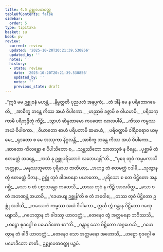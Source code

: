 ```yaml
---
title: 4.5 ဥစ္ဆုပေတဝတ္ထု
tableOfContents: false
sidebar:
  order: 5
type: tipitaka
basket: su
book: pv
review:
  current: review
  updated: '2025-10-20T20:21:39.530856'
  updated_by: ''
  notes: ''
  history:
  - state: review
    date: '2025-10-20T20:21:39.530856'
    updated_by: ''
    notes: ''
    previous_state: draft
---
```



<DynamicBreadcrumb />


<ReviewStatus review={frontmatter.review} showDetails={true} />

<HypothesisAnnotation frontmatter={frontmatter} />

<Division number="737" book="pv" e="ch" v="19" p="209">

<Paragraph number="789" type="verses" book="pv">
_“ဣဒံ မမ ဥစ္ဆုဝနံ မဟန္တံ,_  
_နိဗ္ဗတ္တတိ ပုညဖလံ အနပ္ပကံ;_  
_တံ ဒါနိ မေ န ပရိဘောဂမေတိ,_  
_အာစိက္ခ ဘန္တေ ကိဿ အယံ ဝိပါကော._  

</Paragraph>

</Division>
<Division number="738" book="pv" e="ch" v="19" p="209">

<Paragraph number="790" type="verses" book="pv">
_ဟညာမိ ခဇ္ဇာမိ စ ဝါယမာမိ,_  
_ပရိသက္ကာမိ ပရိဘုဉ္ဇိတုံ ကိဉ္စိ;_  
_သွာဟံ ဆိန္နထာမော ကပဏော လာလပါမိ,_  
_ကိဿ ကမ္မဿ အယံ ဝိပါကော._  

</Paragraph>

</Division>
<Division number="739" book="pv" e="ch" v="19" p="209">

<Paragraph number="791" type="verses" book="pv">
_ဝိဃာတော စာဟံ ပရိပတာမိ ဆမာယံ,_  
_ပရိဝတ္တာမိ ဝါရိစရောဝ ဃမ္မေ;_  
_ရုဒတော စ မေ အဿုကာ နိဂ္ဂလန္တိ,_  
_အာစိက္ခ ဘန္တေ ကိဿ အယံ ဝိပါကော._  

</Paragraph>

</Division>
<Division number="740" book="pv" e="ch" v="19" p="210">

<Paragraph number="792" type="verses" book="pv">
_ဆာတော ကိလန္တော စ ပိပါသိတော စ,_  
_သန္တဿိတော သာတသုခံ န ဝိန္ဒေ;_  
_ပုစ္ဆာမိ တံ ဧတမတ္ထံ ဘဒန္တေ,_  
_ကထံ နု ဥစ္ဆုပရိဘောဂံ လဘေယျန်”တိ._  

</Paragraph>

</Division>
<Division number="741" book="pv" e="ch" v="19" p="210">

<Paragraph number="793" type="verses" book="pv">
_“ပုရေ တုဝံ ကမ္မမကာသိ အတ္တနာ,_  
_မနုဿဘူတော ပုရိမာယ ဇာတိယာ;_  
_အဟဉ္စ တံ ဧတမတ္ထံ ဝဒါမိ,_  
_သုတွာန တွံ ဧတမတ္ထံ ဝိဇာန._  

</Paragraph>

</Division>
<Division number="742" book="pv" e="ch" v="19" p="210">

<Paragraph number="794" type="verses" book="pv">
ဥစ္ဆုံ တုဝံ ခါဒမာနော ပယာတော,_  
_ပုရိသော စ တေ ပိဋ္ဌိတော အနွဂစ္ဆိ;_  
_သော စ တံ ပစ္စာသန္တော ကထေသိ,_  
_တဿ တုဝံ န ကိဉ္စိ အာလပိတ္ထ._  

</Paragraph>

</Division>
<Division number="743" book="pv" e="ch" v="19" p="210">

<Paragraph number="795" type="verses" book="pv">
_သော စ တံ အဘဏန္တံ အယာစိ,_  
_‘ဒေဟယျ ဥစ္ဆုန်’တိ စ တံ အဝေါစ;_  
_တဿ တုဝံ ပိဋ္ဌိတော ဥစ္ဆုံ အဒါသိ,_  
_တဿေတံ ကမ္မဿ အယံ ဝိပါကော._  

</Paragraph>

</Division>
<Division number="744" book="pv" e="ch" v="19" p="210">

<Paragraph number="796" type="verses" book="pv">
ဣင်္ဃ တွံ ဂန္တွာန ပိဋ္ဌိတော ဂဏှေယျာသိ,_  
_ဂဟေတွာန တံ ခါဒဿု ယာဝဒတ္ထံ;_  
_တေနေဝ တွံ အတ္တမနော ဘဝိဿသိ,_  
_ဟဋ္ဌော စုဒဂ္ဂေါ စ ပမောဒိတော စာ”တိ._  

</Paragraph>

</Division>
<Division number="745" book="pv" e="ch" v="19" p="210">

<Paragraph number="797" type="verses" book="pv">
_ဂန္တွာန သော ပိဋ္ဌိတော အဂ္ဂဟေသိ,_  
_ဂဟေတွာန တံ ခါဒိ ယာဝဒတ္ထံ;_  
_တေနေဝ သော အတ္တမနော အဟောသိ,_  
_ဟဋ္ဌော စုဒဂ္ဂေါ စ ပမောဒိတော စာတိ._  


</Paragraph>
</Division>

<Paragraph number="798" type="center" book="pv">
ဥစ္ဆုပေတဝတ္ထု ပဉ္စမံ.
</Paragraph>